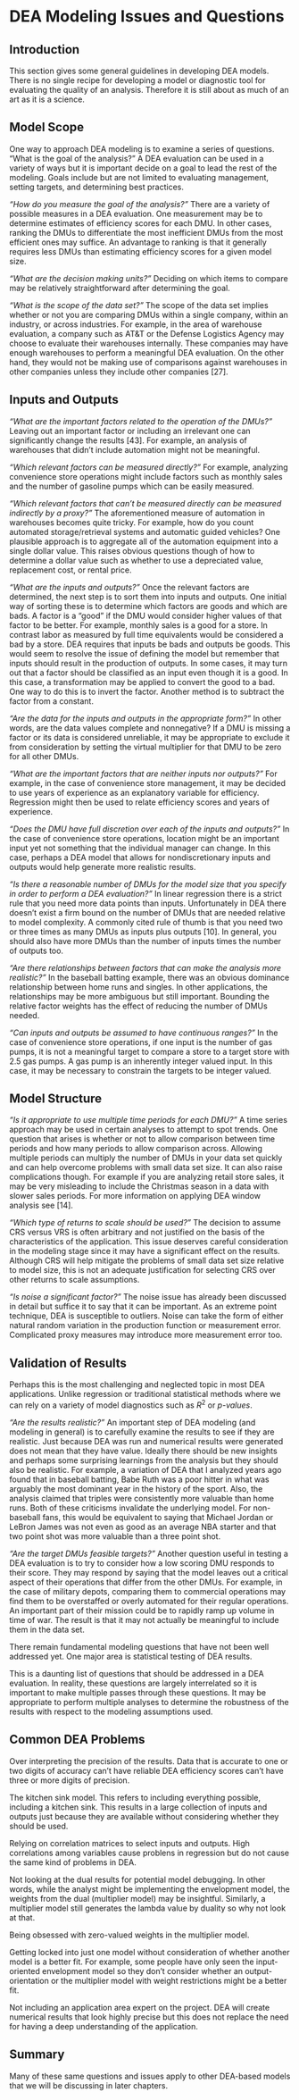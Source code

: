 # DEA Modeling Issues and Questions

## Introduction

This section gives some general guidelines in developing DEA models.  There is no single recipe for developing a model or diagnostic tool for evaluating the quality of an analysis.  Therefore it is still about as much of an art as it is a science.

## Model Scope

One way to approach DEA modeling is to examine a series of questions.
“What is the goal of the analysis?”  A DEA evaluation can be used in a variety of ways but it is important decide on a goal to lead the rest of the modeling.  Goals include but are not limited to evaluating management, setting targets, and determining best practices.

_“How do you measure the goal of the analysis?”_  There are a variety of possible measures in a DEA evaluation.  One measurement may be to determine estimates of efficiency scores for each DMU.  In other cases, ranking the DMUs to differentiate the most inefficient DMUs from the most efficient ones may suffice.  An advantage to ranking is that it generally requires less DMUs than estimating efficiency scores for a given model size.  

_“What are the decision making units?”_  Deciding on which items to compare may be relatively straightforward after determining the goal.

_“What is the scope of the data set?”_  The scope of the data set implies whether or not you are comparing DMUs within a single company, within an industry, or across industries.  For example, in the area of warehouse evaluation, a company such as AT&T or the Defense Logistics Agency may choose to evaluate their warehouses internally.  These companies may have enough warehouses to perform a meaningful DEA evaluation.  On the other hand, they would not be making use of comparisons against warehouses in other companies unless they include other companies [27].

## Inputs and Outputs

_“What are the important factors related to the operation of the DMUs?”_  Leaving out an important factor or including an irrelevant one can significantly change the results [43].  For example, an analysis of warehouses that didn’t include automation might not be meaningful.

_“Which relevant factors can be measured directly?”_  For example, analyzing convenience store operations might include factors such as monthly sales and the number of gasoline pumps which can be easily measured.

_“Which relevant factors that can’t be measured directly can be measured indirectly by a proxy?”_  The aforementioned measure of automation in warehouses becomes quite tricky.  For example, how do you count automated storage/retrieval systems and automatic guided vehicles?  One plausible approach is to aggregate all of the automation equipment into a single dollar value.  This raises obvious questions though of how to determine a dollar value such as whether to use a depreciated value, replacement cost, or rental price.

_“What are the inputs and outputs?”_  Once the relevant factors are determined, the next step is to sort them into inputs and outputs.  One initial way of sorting these is to determine which factors are goods and which are bads.  A factor is a “good” if the DMU would consider higher values of that factor to be better.  For example, monthly sales is a good for a store.  In contrast labor as measured by full time equivalents would be considered a bad by a store.  DEA requires that inputs be bads and outputs be goods.  This would seem to resolve the issue of defining the model but remember that inputs should result in the production of outputs.  In some cases, it may turn out that a factor should be classified as an input even though it is a good.  In this case, a transformation may be applied to convert the good to a bad.  One way to do this is to invert the factor.  Another method is to subtract the factor from a constant.

_“Are the data for the inputs and outputs in the appropriate form?”_  In other words, are the data values complete and nonnegative?  If a DMU is missing a factor or its data is considered unreliable, it may be appropriate to exclude it from consideration by setting the virtual multiplier for that DMU to be zero for all other DMUs.

_“What are the important factors that are neither inputs nor outputs?”_  For example, in the case of convenience store management, it may be decided to use years of experience as an explanatory variable for efficiency.  Regression might then be used to relate efficiency scores and years of experience.

_“Does the DMU have full discretion over each of the inputs and outputs?”_  In the case of convenience store operations, location might be an important input yet not something that the individual manager can change.  In this case, perhaps a DEA model that allows for nondiscretionary inputs and outputs would help generate more realistic results.

_“Is there a reasonable number of DMUs for the model size that you specify in order to perform a DEA evaluation?”_  In linear regression there is a strict rule that you need more data points than inputs.  Unfortunately in DEA there doesn’t exist a firm bound on the number of DMUs that are needed relative to model complexity.  A commonly cited rule of thumb is that you need two or three times as many DMUs as inputs plus outputs [10].  In general, you should also have more DMUs than the number of inputs times the number of outputs too.

_“Are there relationships between factors that can make the analysis more realistic?”_  In the baseball batting example, there was an obvious dominance relationship between home runs and singles.  In other applications, the relationships may be more ambiguous but still important.  Bounding the relative factor weights has the effect of reducing the number of DMUs needed.  

_“Can inputs and outputs be assumed to have continuous ranges?”_  In the case of convenience store operations, if one input is the number of gas pumps, it is not a meaningful target to compare a store to a target store with 2.5 gas pumps.  A gas pump is an inherently integer valued input.  In this case, it may be necessary to constrain the targets to be integer valued.

## Model Structure

_“Is it appropriate to use multiple time periods for each DMU?”_ A time series approach may be used in certain analyses to attempt to spot trends.  One question that arises is whether or not to allow comparison between time periods and how many periods to allow comparison across.  Allowing multiple periods can multiply the number of DMUs in your data set quickly and can help overcome problems with small data set size.  It can also raise complications though.  For example if you are analyzing retail store sales, it may be very misleading to include the Christmas season in a data with slower sales periods.  For more information on applying DEA window analysis see [14].

_“Which type of returns to scale should be used?”_ The decision to assume CRS versus VRS is often arbitrary and not justified on the basis of the characteristics of the application.  This issue deserves careful consideration in the modeling stage since it may have a significant effect on the results.  Although CRS will help mitigate the problems of small data set size relative to model size, this is not an adequate justification for selecting CRS over other returns to scale assumptions.

_“Is noise a significant factor?”_  The noise issue has already been discussed in detail but suffice it to say that it can be important.  As an extreme point technique, DEA is susceptible to outliers.  Noise can take the form of either natural random variation in the production function or measurement error.  Complicated proxy measures may introduce more measurement error too.

## Validation of Results

Perhaps this is the most challenging and neglected topic in most DEA applications.  Unlike regression or traditional statistical methods where we can rely on a variety of model diagnostics such as $R^2$ or _p-values_.  

_"Are the results realistic?"_ An important step of DEA modeling (and modeling in general) is to carefully examine the results to see if they are realistic. Just because DEA was run and numerical results were generated does not mean that they have value. Ideally there should be new insights and  perhaps some surprising learnings from the analysis but they should also be realistic.  For example, a variation of DEA that I analyzed years ago found that in baseball batting, Babe Ruth was a poor hitter in what was arguably the most dominant year in the history of the sport.  Also, the analysis claimed that triples were consistently more valuable than home runs.  Both of these criticisms invalidate the underlying model.  For non-baseball fans, this would be equivalent to saying that Michael Jordan or LeBron James was not even as good as an average NBA starter and that two point shot was more valuable than a three point shot.   

_"Are the target DMUs feasible targets?"_  Another question useful in testing a DEA evaluation is to try to consider how a low scoring DMU responds to their score.  They may respond by saying that the model leaves out a critical aspect of their operations that differ from the other DMUs.  For example, in the case of military depots, comparing them to commercial operations may find them to be overstaffed or overly automated for their regular operations.  An important part of their mission could be to rapidly ramp up volume in time of war.  The result is that it may not actually be meaningful to include them in the data set.

There remain fundamental modeling questions that have not been well addressed yet.  One major area is statistical testing of DEA results.  

This is a daunting list of questions that should be addressed in a DEA evaluation.  In reality, these questions are largely interrelated so it is important to make multiple passes through these questions.  It may be appropriate to perform multiple analyses to determine the robustness of the results with respect to the modeling assumptions used.

## Common DEA Problems

Over interpreting the precision of the results.  Data that is accurate to one or two digits of accuracy can't have reliable DEA efficiency scores can't have three or more digits of precision.    

The kitchen sink model.  This refers to including everything possible, including a kitchen sink.  This results in a large collection of inputs and outputs just because they are available without considering whether they should be used.

Relying on correlation matrices to select inputs and outputs.  High correlations among variables cause problens in regression but do not cause the same kind of problems in DEA.  

Not looking at the dual results for potential model debugging. In other words, while the analyst might be implementing the envelopment model, the weights from the dual (multiplier model) may be insightful.  Similarly, a multiplier model still generates the lambda value by duality so why not look at that.  

Being obsessed with zero-valued weights in the multiplier model.

Getting locked into just one model without consideration of whether another model is a better fit.  For example, some people have only seen the input-oriented envelopment model so they don't consider whether an output-orientation or the multiplier model with weight restrictions might be a better fit.

Not including an application area expert on the project.  DEA will create numerical results that look highly precise but this does not replace the need for having a deep understanding of the application.

## Summary

Many of these same questions and issues apply to other DEA-based models that we will be discussing in later chapters.
